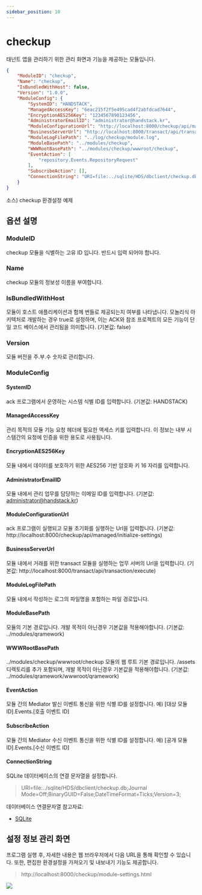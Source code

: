 ```yaml
---
sidebar_position: 10
---
```


# checkup

태넌트 앱을 관리하기 위한 관리 화면과 기능을 제공하는 모듈입니다.

```json
{
    "ModuleID": "checkup",
    "Name": "checkup",
    "IsBundledWithHost": false,
    "Version": "1.0.0",
    "ModuleConfig": {
        "SystemID": "HANDSTACK",
        "ManagedAccessKey": "6eac215f2f5e495cad4f2abfdcad7644",
        "EncryptionAES256Key": "1234567890123456",
        "AdministratorEmailID": "administrator@handstack.kr",
        "ModuleConfigurationUrl": "http://localhost:8000/checkup/api/managed/initialize-settings",
        "BusinessServerUrl": "http://localhost:8000/transact/api/transaction/execute",
        "ModuleLogFilePath": "../log/checkup/module.log",
        "ModuleBasePath": "../modules/checkup",
        "WWWRootBasePath": "../modules/checkup/wwwroot/checkup",
        "EventAction": [
            "repository.Events.RepositoryRequest"
        ],
        "SubscribeAction": [],
        "ConnectionString": "URI=file:../sqlite/HDS/dbclient/checkup.db;Journal Mode=Off;BinaryGUID=False;DateTimeFormat=Ticks;Version=3;"
    }
}
```
소스) checkup 환경설정 예제

## 옵션 설명

### ModuleID

checkup 모듈을 식별하는 고유 ID 입니다. 반드시 입력 되어야 합니다.

### Name

checkup 모듈의 정보성 이름을 부여합니다.

### IsBundledWithHost

모듈이 호스트 애플리케이션과 함께 번들로 제공되는지 여부를 나타냅니다. 모놀리식 아키텍처로 개발하는 경우 true로 설정하며, 이는 ACK와 참조 프로젝트의 모든 기능이 단일 코드 베이스에서 관리됨을 의미합니다. (기본값: false)

### Version

모듈 버전을 주.부.수 숫자로 관리합니다.

### ModuleConfig

#### SystemID

ack 프로그램에서 운영하는 시스템 식별 ID를 입력합니다. (기본값: HANDSTACK)

#### ManagedAccessKey

관리 목적의 모듈 기능 요청 헤더에 필요한 액세스 키를 입력합니다. 이 정보는 내부 시스템간의 요청에 인증을 위한 용도로 사용됩니다.

#### EncryptionAES256Key

모듈 내에서 데이터를 보호하기 위한 AES256 기반 암호화 키 16 자리를 입력합니다.

#### AdministratorEmailID

모듈 내에서 관리 업무를 담당하는 이메일 ID를 입력합니다. (기본값: administrator@handstack.kr)

#### ModuleConfigurationUrl

ack 프로그램이 실행되고 모듈 초기화를 실행하는 Url을 입력합니다. (기본값: http://localhost:8000/checkup/api/managed/initialize-settings)

#### BusinessServerUrl

모듈 내에서 거래를 위한 transact 모듈을 실행하는 업무 서버의 Url을 입력합니다. (기본값: http://localhost:8000/transact/api/transaction/execute)

#### ModuleLogFilePath

모듈 내에서 작성하는 로그의 파일명을 포함하는 파일 경로입니다.

#### ModuleBasePath
모듈의
기본 경로입니다. 개발 목적이 아닌경우 기본값을 적용해야합니다. (기본값: ../modules/qramework)

#### WWWRootBasePath
../modules/checkup/wwwroot/checkup
모듈의 웹 루트 기본 경로입니다. /assets 디렉토리를 추가 포함되며, 개발 목적이 아닌경우 기본값을 적용해야합니다. (기본값: ../modules/qramework/wwwroot/qramework)

#### EventAction

모듈 간의 Mediator 발신 이벤트 통신을 위한 식별 ID를 설정합니다. 예) [대상 모듈 ID].Events.[호출 이벤트 ID]

#### SubscribeAction

모듈 간의 Mediator 수신 이벤트 통신을 위한 식별 ID를 설정합니다. 예) [공개 모듈 ID].Events.[수신 이벤트 ID]

#### ConnectionString

SQLite 데이터베이스의 연결 문자열을 설정합니다.

> URI=file:../sqlite/HDS/dbclient/checkup.db;Journal Mode=Off;BinaryGUID=False;DateTimeFormat=Ticks;Version=3;

데이터베이스 연결문자열 참고자료:
- [SQLite](https://www.connectionstrings.com/sqlite)

## 설정 정보 관리 화면

프로그램 실행 후, 자세한 내용은 웹 브라우저에서 다음 URL을 통해 확인할 수 있습니다. 또한, 편집한 환경설정을 가져오기 및 내보내기 기능도 제공합니다.

> http://localhost:8000/checkup/module-settings.html

![](img/localhost_8000_checkup_module-settings.html.png)